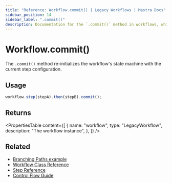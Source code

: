 ```yaml
---
title: "Reference: Workflow.commit() | Legacy Workflows | Mastra Docs"
sidebar_position: 14
sidebar_label: ".commit()"
description: Documentation for the `.commit()` method in workflows, which re-initializes the workflow machine with the current step configuration.
---
```


# Workflow.commit()

The `.commit()` method re-initializes the workflow's state machine with the current step configuration.

## Usage

```typescript
workflow.step(stepA).then(stepB).commit();
```

## Returns

<PropertiesTable
  content={[
    {
      name: "workflow",
      type: "LegacyWorkflow",
      description: "The workflow instance",
    },
  ]}
/>

## Related

- [Branching Paths example](/examples/workflows_legacy/branching-paths)
- [Workflow Class Reference](./workflow)
- [Step Reference](./step-class)
- [Control Flow Guide](/workflows-legacy/control-flow)
